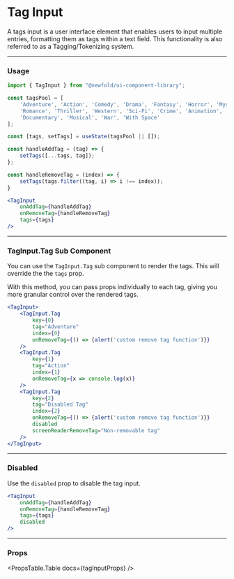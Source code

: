 
# Tag Input
A tags input is a user interface element that enables users to input
multiple entries, formatting them as tags within a text field. This
functionality is also referred to as a Tagging/Tokenizing system.

<NewfoldRoot>
    <TagInputDemo />
</NewfoldRoot>

---
### Usage
```jsx
import { TagInput } from "@newfold/ui-component-library";

const tagsPool = [
    'Adventure', 'Action', 'Comedy', 'Drama', 'Fantasy', 'Horror', 'Mystery',
    'Romance', 'Thriller', 'Western', 'Sci-Fi', 'Crime', 'Animation',
    'Documentary', 'Musical', 'War', 'With Space'
];

const [tags, setTags] = useState(tagsPool || []);

const handleAddTag = (tag) => {
    setTags([...tags, tag]);
};

const handleRemoveTag = (index) => {
    setTags(tags.filter((tag, i) => i !== index));
}

<TagInput
    onAddTag={handleAddTag}
    onRemoveTag={handleRemoveTag}
    tags={tags}
/>
```

---
### TagInput.Tag Sub Component
You can use the `TagInput.Tag` sub component to render the tags.
This will override the the `tags` prop.

With this method, you can pass props individually to each tag,
giving you more granular control over the rendered tags.

<NewfoldRoot>
    <TagInputDemo withChildren={true}/>
</NewfoldRoot>

```jsx
<TagInput>
    <TagInput.Tag 
        key={0}
        tag="Adventure"
        index={0}
        onRemoveTag={() => {alert('custom remove tag function')}}
    />
    <TagInput.Tag
        key={1}
        tag="Action"
        index={1}
        onRemoveTag={x => console.log(x)}
    />
    <TagInput.Tag
        key={2}
        tag="Disabled Tag"
        index={2}
        onRemoveTag={() => {alert('custom remove tag function')}}
        disabled
        screenReaderRemoveTag="Non-removable tag"
    />
</TagInput>
```

---
### Disabled
Use the `disabled` prop to disable the tag input.

<NewfoldRoot>
    <TagInputDemo disabled={true}/>
</NewfoldRoot>

```jsx
<TagInput
    onAddTag={handleAddTag}
    onRemoveTag={handleRemoveTag}
    tags={tags}
    disabled
/>
```

---
### Props
<PropsTable.Table docs={tagInputProps} />
